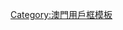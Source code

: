 {{Userbox-2
  |border-c = darkred
  |border-s = 1
  |id1-c    = cyan
  |id1-s    = 12
  |id1-fc   = #000000
  |id2-c    = cyan
  |id2-s    = 12
  |id2-fc   = #FFFFFF
  |info-c   = white
  |info-s   = 9
  |info-fc  = black
  |id1      = [[File:Flag of the Republic of China.svg|40px]]
  |id2      = [[File:Flag_of_Macau.svg|40px]]
  |info     = 這個用戶自認'''[[中國|愛國]]<!-- 歷史文化涵義 -->[[澳門特別行政區|愛澳]]'''並只承認[[中華民國]]。
}}
<includeonly>[[Category:澳門維基人|{{PAGENAME}}]]</includeonly>
<noinclude>[[Category:澳門用戶框模板]]</noinclude>
